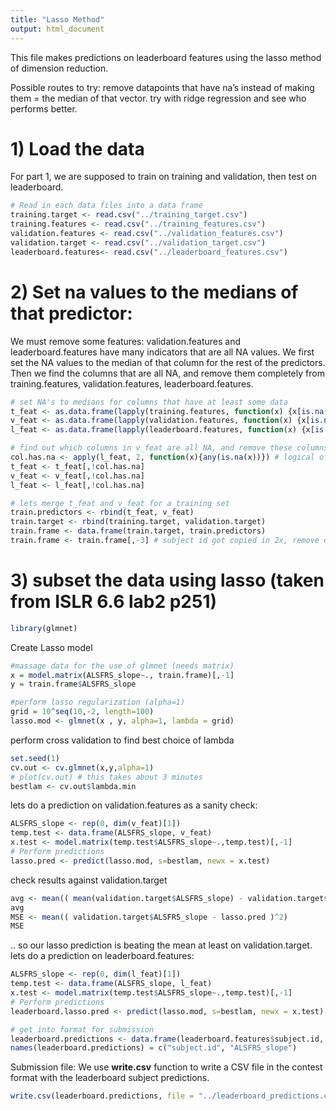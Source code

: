 ```yaml
---
title: "Lasso Method"
output: html_document
---
```



This file makes predictions on leaderboard features using the lasso method of dimension reduction.

Possible routes to try: 
  remove datapoints that have na's instead of making them = the median of that vector.
  try with ridge regression and see who performs better.

# 1) Load the data
For part 1, we are supposed to train on training and validation, then test on leaderboard.

```r


# Read in each data files into a data frame
training.target <- read.csv("../training_target.csv")
training.features <- read.csv("../training_features.csv")
validation.features <- read.csv("../validation_features.csv")
validation.target <- read.csv("../validation_target.csv")
leaderboard.features<- read.csv("../leaderboard_features.csv")
```



# 2) Set na values to the medians of that predictor:
We must remove some features: validation.features and leaderboard.features have many indicators that are all NA values.  We first set the NA values to the median of that column for the rest of the predictors.  Then we find the columns that are all NA, and remove them completely from training.features, validation.features, leaderboard.features.  

```r
# set NA's to medians for columns that have at least some data
t_feat <- as.data.frame(lapply(training.features, function(x) {x[is.na(x)] <- median(x, na.rm=TRUE); x}))
v_feat <- as.data.frame(lapply(validation.features, function(x) {x[is.na(x)] <- median(x, na.rm=TRUE); x}))
l_feat <- as.data.frame(lapply(leaderboard.features, function(x) {x[is.na(x)] <- median(x, na.rm=TRUE); x}))

# find out which columns in v_feat are all NA, and remove these columns from t_feat, v_feat, l_feat
col.has.na <- apply(l_feat, 2, function(x){any(is.na(x))}) # logical of which columns are NA
t_feat <- t_feat[,!col.has.na]
v_feat <- v_feat[,!col.has.na]
l_feat <- l_feat[,!col.has.na]

# lets merge t_feat and v_feat for a training set
train.predictors <- rbind(t_feat, v_feat)
train.target <- rbind(training.target, validation.target)
train.frame <- data.frame(train.target, train.predictors)
train.frame <- train.frame[,-3] # subject id got copied in 2x, remove one of them

```


# 3) subset the data using lasso (taken from ISLR 6.6 lab2 p251)

```r
library(glmnet)
```

Create Lasso model

```r

#massage data for the use of glmnet (needs matrix)
x = model.matrix(ALSFRS_slope~., train.frame)[,-1]
y = train.frame$ALSFRS_slope

#perform lasso regularization (alpha=1)
grid = 10^seq(10,-2, length=100)
lasso.mod <- glmnet(x , y, alpha=1, lambda = grid)
```

perform cross validation to find best choice of lambda

```r
set.seed(1)
cv.out <- cv.glmnet(x,y,alpha=1)
# plot(cv.out) # this takes about 3 minutes
bestlam <- cv.out$lambda.min
```


lets do a prediction on validation.features as a sanity check:
```r
ALSFRS_slope <- rep(0, dim(v_feat)[1])
temp.test <- data.frame(ALSFRS_slope, v_feat)
x.test <- model.matrix(temp.test$ALSFRS_slope~.,temp.test)[,-1]
# Perform predictions
lasso.pred <- predict(lasso.mod, s=bestlam, newx = x.test)
```

check results against validation.target
```r
avg <- mean(( mean(validation.target$ALSFRS_slope) - validation.target$ALSFRS_slope)^2)
avg
MSE <- mean(( validation.target$ALSFRS_slope - lasso.pred )^2)
MSE
```

.. so our lasso prediction is beating the mean at least on validation.target.  
lets do a prediction on leaderboard.features:

```r
ALSFRS_slope <- rep(0, dim(l_feat)[1])
temp.test <- data.frame(ALSFRS_slope, l_feat)
x.test <- model.matrix(temp.test$ALSFRS_slope~.,temp.test)[,-1]
# Perform predictions
leaderboard.lasso.pred <- predict(lasso.mod, s=bestlam, newx = x.test)

# get into format for submission
leaderboard.predictions <- data.frame(leaderboard.features$subject.id, leaderboard.lasso.pred)
names(leaderboard.predictions) = c("subject.id", "ALSFRS_slope")
```


Submission file:
We use **write.csv** function to write a CSV file in the contest format with the leaderboard subject predictions. 

```r
write.csv(leaderboard.predictions, file = "../leaderboard_predictions.csv",row.names=FALSE)
```
